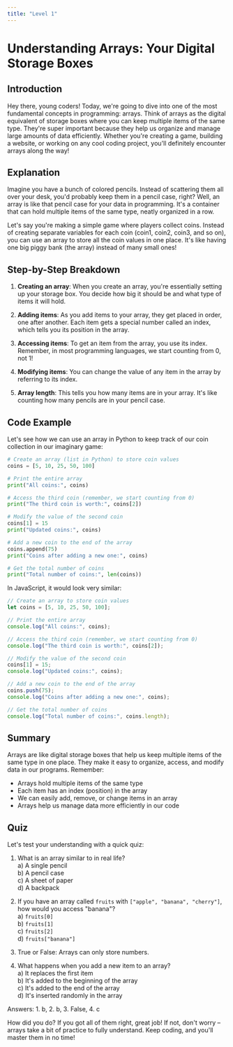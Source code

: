 ```yaml
---
title: "Level 1"
---
```


# Understanding Arrays: Your Digital Storage Boxes

## Introduction

Hey there, young coders! Today, we're going to dive into one of the most fundamental concepts in programming: arrays. Think of arrays as the digital equivalent of storage boxes where you can keep multiple items of the same type. They're super important because they help us organize and manage large amounts of data efficiently. Whether you're creating a game, building a website, or working on any cool coding project, you'll definitely encounter arrays along the way!

## Explanation

Imagine you have a bunch of colored pencils. Instead of scattering them all over your desk, you'd probably keep them in a pencil case, right? Well, an array is like that pencil case for your data in programming. It's a container that can hold multiple items of the same type, neatly organized in a row.

Let's say you're making a simple game where players collect coins. Instead of creating separate variables for each coin (coin1, coin2, coin3, and so on), you can use an array to store all the coin values in one place. It's like having one big piggy bank (the array) instead of many small ones!

## Step-by-Step Breakdown

1. **Creating an array**: When you create an array, you're essentially setting up your storage box. You decide how big it should be and what type of items it will hold.

2. **Adding items**: As you add items to your array, they get placed in order, one after another. Each item gets a special number called an index, which tells you its position in the array.

3. **Accessing items**: To get an item from the array, you use its index. Remember, in most programming languages, we start counting from 0, not 1!

4. **Modifying items**: You can change the value of any item in the array by referring to its index.

5. **Array length**: This tells you how many items are in your array. It's like counting how many pencils are in your pencil case.

## Code Example

Let's see how we can use an array in Python to keep track of our coin collection in our imaginary game:

```python
# Create an array (list in Python) to store coin values
coins = [5, 10, 25, 50, 100]

# Print the entire array
print("All coins:", coins)

# Access the third coin (remember, we start counting from 0)
print("The third coin is worth:", coins[2])

# Modify the value of the second coin
coins[1] = 15
print("Updated coins:", coins)

# Add a new coin to the end of the array
coins.append(75)
print("Coins after adding a new one:", coins)

# Get the total number of coins
print("Total number of coins:", len(coins))
```

In JavaScript, it would look very similar:

```js
// Create an array to store coin values
let coins = [5, 10, 25, 50, 100];

// Print the entire array
console.log("All coins:", coins);

// Access the third coin (remember, we start counting from 0)
console.log("The third coin is worth:", coins[2]);

// Modify the value of the second coin
coins[1] = 15;
console.log("Updated coins:", coins);

// Add a new coin to the end of the array
coins.push(75);
console.log("Coins after adding a new one:", coins);

// Get the total number of coins
console.log("Total number of coins:", coins.length);
```

## Summary

Arrays are like digital storage boxes that help us keep multiple items of the same type in one place. They make it easy to organize, access, and modify data in our programs. Remember:
- Arrays hold multiple items of the same type
- Each item has an index (position) in the array
- We can easily add, remove, or change items in an array
- Arrays help us manage data more efficiently in our code

## Quiz

Let's test your understanding with a quick quiz:

1. What is an array similar to in real life?  
    a) A single pencil  
    b) A pencil case  
    c) A sheet of paper   
    d) A backpack

2. If you have an array called `fruits` with `["apple", "banana", "cherry"]`, how would you access "banana"?  
   a) `fruits[0]`  
   b) `fruits[1]`  
   c) `fruits[2]`  
   d) `fruits["banana"]`   

3. True or False: Arrays can only store numbers.

4. What happens when you add a new item to an array?  
   a) It replaces the first item  
   b) It's added to the beginning of the array  
   c) It's added to the end of the array  
   d) It's inserted randomly in the array  

Answers: 1. b, 2. b, 3. False, 4. c

How did you do? If you got all of them right, great job! If not, don't worry – arrays take a bit of practice to fully understand. Keep coding, and you'll master them in no time!